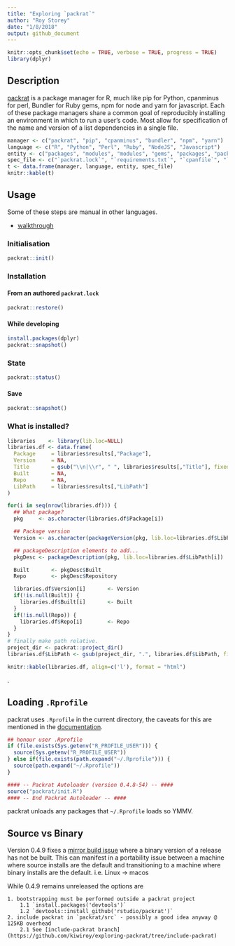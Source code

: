 ```yaml
---
title: "Exploring `packrat`"
author: "Roy Storey"
date: "1/8/2018"
output: github_document
---
```


```r
knitr::opts_chunk$set(echo = TRUE, verbose = TRUE, progress = TRUE)
library(dplyr)
```

## Description

[packrat](http://rstudio.github.io/packrat/) is a package manager for R, much like pip for Python, cpanminus for perl, Bundler for Ruby gems, npm for node and yarn for javascript. Each of these package managers share a common goal of reproducibly installing an environment in which to run a user's code. Most allow for specification of the name and version of a list dependencies in a single file.

```r
manager <- c("packrat", "pip", "cpanminus", "bundler", "npm", "yarn")
language <- c("R", "Python", "Perl", "Ruby", "NodeJS", "Javascript")
entity <- c("packages", "modules", "modules", "gems", "packages", "packages")
spec_file <- c("`packrat.lock`", "`requirements.txt`", "`cpanfile`", "`Gemfile`", "`package.json`", "`package.json`")
t <- data.frame(manager, language, entity, spec_file)
knitr::kable(t)
```

## Usage

Some of these steps are manual in other languages.

* [walkthrough](http://rstudio.github.io/packrat/walkthrough.html)

### Initialisation

```r
packrat::init()
```

### Installation

#### From an authored `packrat.lock`

```r
packrat::restore()
```

#### While developing

```r
install.packages(dplyr)
packrat::snapshot()
```

### State

```r
packrat::status()
```

#### Save

```r
packrat::snapshot()
```

### What is installed?

```r
libraries    <- library(lib.loc=NULL)
libraries.df <- data.frame(
  Package     = libraries$results[,"Package"],
  Version     = NA,
  Title       = gsub("\\n|\\r", " ", libraries$results[,"Title"], fixed = FALSE, perl = TRUE),
  Built       = NA,
  Repo        = NA,
  LibPath     = libraries$results[,"LibPath"]
)

for(i in seq(nrow(libraries.df))) {
  ## What package?
  pkg     <- as.character(libraries.df$Package[i])

  ## Package version
  Version <- as.character(packageVersion(pkg, lib.loc=libraries.df$LibPath[i]))

  ## packageDescription elements to add...
  pkgDesc <- packageDescription(pkg, lib.loc=libraries.df$LibPath[i])

  Built       <- pkgDesc$Built
  Repo        <- pkgDesc$Repository

  libraries.df$Version[i]       <- Version
  if(!is.null(Built)) {
    libraries.df$Built[i]       <- Built
  }
  if(!is.null(Repo)) {
    libraries.df$Repo[i]        <- Repo
  }
}
# finally make path relative.
project_dir <- packrat::project_dir()
libraries.df$LibPath <- gsub(project_dir, ".", libraries.df$LibPath, fixed = TRUE)

knitr::kable(libraries.df, align=c('l'), format = "html")
```

.

## Loading `.Rprofile`

packrat uses `.Rprofile` in the current directory, the caveats for this are mentioned in the [documentation]().

```r
## honour user .Rprofile
if (file.exists(Sys.getenv("R_PROFILE_USER"))) {
  source(Sys.getenv("R_PROFILE_USER"))
} else if(file.exists(path.expand("~/.Rprofile"))) {
  source(path.expand("~/.Rprofile"))
}
```

```r
#### -- Packrat Autoloader (version 0.4.8-54) -- ####
source("packrat/init.R")
#### -- End Packrat Autoloader -- ####
```

packrat unloads any packages that `~/.Rprofile` loads so YMMV.

## Source vs Binary

Version 0.4.9 fixes a [mirror build issue](https://github.com/rstudio/packrat/blame/master/NEWS.md#L20-L22) where a binary version of a release has not be built. This can manifest in a portability issue between a machine where source installs are the default and transitioning to a machine where binary installs are the default. i.e. Linux -> macos

While 0.4.9 remains unreleased the options are

    1. bootstrapping must be performed outside a packrat project
        1.1 `install.packages('devtools')`
        1.2 `devtools::install_github('rstudio/packrat')`
    2. include packrat in `packrat/src` - possibly a good idea anyway @ 125KB overhead
        2.1 See [include-packrat branch](https://github.com/kiwiroy/exploring-packrat/tree/include-packrat)